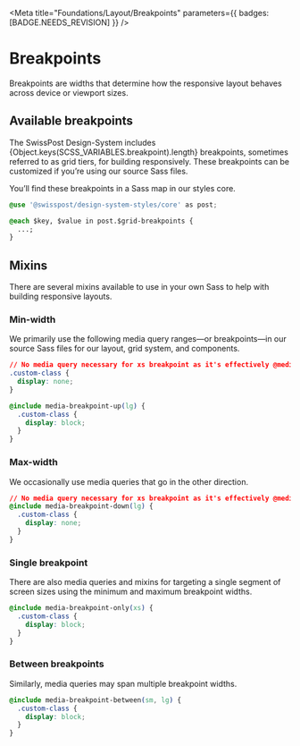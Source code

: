 
<Meta title="Foundations/Layout/Breakpoints" parameters={{ badges: [BADGE.NEEDS_REVISION] }} />

# Breakpoints

<div class="lead">
  Breakpoints are widths that determine how the responsive layout behaves across device or viewport
  sizes.
</div>

## Available breakpoints

The SwissPost Design-System includes {Object.keys(SCSS_VARIABLES.breakpoint).length} breakpoints, sometimes referred to as grid tiers, for building responsively. These breakpoints can be customized if you’re using our source Sass files.

<BreakpointTable />

You’ll find these breakpoints in a Sass map in our styles core.

```css dark
@use '@swisspost/design-system-styles/core' as post;

@each $key, $value in post.$grid-breakpoints {
  ...;
}
```

## Mixins

There are several mixins available to use in your own Sass to help with building responsive layouts.

### Min-width

We primarily use the following media query ranges—or breakpoints—in our source Sass files for our layout, grid system, and components.

```css dark
// No media query necessary for xs breakpoint as it's effectively @media (min-width: 0) { ... }
.custom-class {
  display: none;
}

@include media-breakpoint-up(lg) {
  .custom-class {
    display: block;
  }
}
```

### Max-width

We occasionally use media queries that go in the other direction.

```css dark
// No media query necessary for xs breakpoint as it's effectively @media (max-width: 0) { ... }
@include media-breakpoint-down(lg) {
  .custom-class {
    display: none;
  }
}
```

### Single breakpoint

There are also media queries and mixins for targeting a single segment of screen sizes using the minimum and maximum breakpoint widths.

```css dark
@include media-breakpoint-only(xs) {
  .custom-class {
    display: block;
  }
}
```

### Between breakpoints

Similarly, media queries may span multiple breakpoint widths.

```css dark
@include media-breakpoint-between(sm, lg) {
  .custom-class {
    display: block;
  }
}
```
